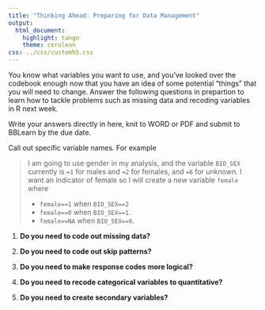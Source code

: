 ```yaml
---
title: "Thinking Ahead: Preparing for Data Management"
output:
  html_document:
    highlight: tango
    theme: cerulean
css: ../css/customh5.css
---
```


You know what variables you want to use, and you've looked over the codebook enough now that you have an idea of some potential "things" that you will need to change. Answer the following questions in prepartion to learn how to tackle problems such as missing data and recoding variables in R next week. 

Write your answers directly in here, knit to WORD or PDF and submit to BBLearn by the due date. 

Call out specific variable names. For example

> I am going to use gender in my analysis, and the variable `BIO_SEX` currently is `=1` for males and `=2` for females, and `=6` for unknown. I want an indicator of female so I will create a new variable `female` where 
> 
> * `female==1` when `BIO_SEX==2`
> * `female==0` when `BIO_SEX==1`. 
> * `female==NA` when `BIO_SEX==6`. 

1. **Do you need to code out missing data? **


2. **Do you need to code out skip patterns?**



3. **Do you need to make response codes more logical?**


4. **Do you need to recode categorical variables to quantitative?**



5. **Do you need to create secondary variables?**


